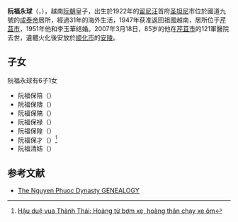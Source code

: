 {{暫定名稱}}

'''阮福永球'''（{{vie|v='''Nguyễn Phúc Vĩnh Giu'''}}，{{bd|1922年|2月3日|2007年|3月18日|catIdx=N}}），越南[[阮朝|阮朝]]皇子，出生於1922年的[[留尼汪|留尼汪]]首府[[圣坦尼|圣坦尼]]市位於國道九號的[[成泰帝|成泰帝]]居所，經過31年的海外生活{{r|越南青年報}}，1947年获准返回祖國越南，居所位于[[芹苴市|芹苴市]]，1951年他和李玉華结婚。2007年3月18日，85岁的他在[[芹苴市|芹苴市]]的121軍醫院去世，遺體火化後安放於[[顺化市|顺化市]]的[[安陵|安陵]]。{{r|Tiền Phong}}

==子女==
阮福永球有6子1女
*阮福保陪（{{vie|v=Nguyễn Phúc Bảo Bồi}}）
*阮福保隯（{{vie|v=Nguyễn Phúc Bảo Thọ}}）
*阮福保䧚（{{vie|v=Nguyễn Phúc Bảo Cao}}）
*阮福保禄（{{vie|v=Nguyễn Phúc Bảo Lộc}}）
*阮福保隍（{{vie|v=Nguyễn Phúc Bảo Hoàng}}）
*阮福保才（{{vie|v=Nguyễn Phúc Bảo Tài}}）<ref>[http://motthegioi.vn/xa-hoi/hau-due-vua-thanh-thai-hoang-tu-bom-xe-hoang-than-chay-xe-om-58350.html Hậu duệ vua Thành Thái: Hoàng tử bơm xe, hoàng thân chạy xe ôm]</ref>
*阮福清姞（{{vie|v=Nguyễn Phúc Thanh Cát}}）

==参考文献==
{{reflist|refs=
<!--新聞報導-->
<ref name="Tiền Phong">{{cite news|title=Gặp Hoàng tử cuối cùng của vua Thành Thái|website=Tiền Phong|publisher=[[先鋒報|先鋒報]]|url=http://www.tienphong.vn/Print.aspx?id=37040|date=2006-05|archiveurl=https://archive.is/20151128124936/http://www.tienphong.vn/Print.aspx?id=37040|archivedate=2015-11-28|deadurl=yes}}</ref>
<ref name="越南青年報">{{cite news|title=Cựu hoàng tử Nguyễn Phước Vĩnh Giu từ trần|website=TUOITRE.VN|date=2007-03-19|publisher=[[越南快訊|越南快訊]]|url=http://tuoitre.vn/tin/chinh-tri-xa-hoi/20070319/cuu-hoang-tu-nguyen-phuoc-vinh-giu-tu-tran/191931.html|archiveurl=https://archive.is/20151128130318/http://vnexpress.net/tin-tuc/thoi-su/con-mot-hoang-tu-nha-nguyen-o-dat-tay-do-1994729.html|archivedate=2015-11-28|deadurl=yes}}</ref>}}
*[http://4dw.net/royalark/annam9.php The Nguyen Phuoc Dynasty GENEALOGY] {{Wayback|url=http://4dw.net/royalark/annam9.php |date=20131028051659 }}

{{vietnam-bio-stub}}
